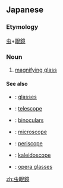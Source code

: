 ==Japanese==
{{ja-kanjitab}}

===Etymology===
[[虫]]+[[眼鏡]]

===Noun===
{{ja-noun|むし めがね}}
# [[magnifying glass]]

====See also====
* {{ja-r|眼鏡|めがね}}: [[glasses]]
* {{ja-r|望遠鏡|ぼうえんきょう}}: [[telescope]]
* {{ja-r|双眼鏡|そうがんきょう}}: [[binoculars]]
* {{ja-r|顕微鏡|けんびきょう}}: [[microscope]]
* {{ja-r|潜望鏡|せんぼうきょう}}: [[periscope]]
* {{ja-r|万華鏡|まんげきょう}}: [[kaleidoscope]]
* {{ja-r|オペラグラス}}: [[opera glasses]]

[[zh:虫眼鏡]]
